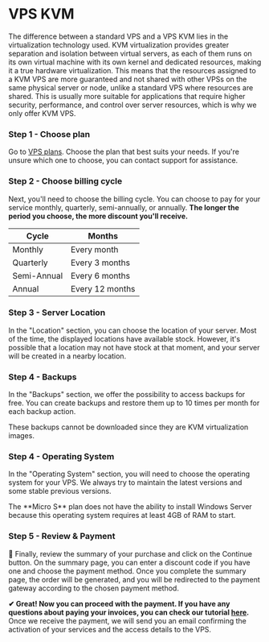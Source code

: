 # VPS KVM


<Callout>
    The difference between a standard VPS and a VPS KVM lies in the virtualization technology used. KVM virtualization provides greater separation and isolation between virtual servers, as each of them runs on its own virtual machine with its own kernel and dedicated resources, making it a true hardware virtualization. This means that the resources assigned to a KVM VPS are more guaranteed and not shared with other VPSs on the same physical server or node, unlike a standard VPS where resources are shared. This is usually more suitable for applications that require higher security, performance, and control over server resources, which is why we only offer KVM VPS.
</Callout> 

<Steps>

### Step 1 - Choose plan
Go to [VPS plans](https://billing.vexyhost.com/store/vps-kvm). Choose the plan that best suits your needs. If you're unsure which one to choose, you can contact support for assistance.

### Step 2 - Choose billing cycle
Next, you'll need to choose the billing cycle. You can choose to pay for your service monthly, quarterly, semi-annually, or annually. **The longer the period you choose, the more discount you'll receive.**

| Cycle | Months |
| ------ | ------ |
| Monthly | Every month |
| Quarterly | Every 3 months |
| Semi-Annual | Every 6 months |
| Annual | Every 12 months |

### Step 3 - Server Location
In the "Location" section, you can choose the location of your server. Most of the time, the displayed locations have available stock. However, it's possible that a location may not have stock at that moment, and your server will be created in a nearby location.

### Step 4 - Backups
In the "Backups" section, we offer the possibility to access backups for free. You can create backups and restore them up to 10 times per month for each backup action.

<Callout type="info">
These backups cannot be downloaded since they are KVM virtualization images.
</Callout> 

### Step 4 - Operating System
In the "Operating System" section, you will need to choose the operating system for your VPS. We always try to maintain the latest versions and some stable previous versions.


<Callout type="warning">
The **Micro S** plan does not have the ability to install Windows Server because this operating system requires at least 4GB of RAM to start.
</Callout> 

### Step 5 - Review & Payment
👀 Finally, review the summary of your purchase and click on the Continue button. On the summary page, you can enter a discount code if you have one and choose the payment method. Once you complete the summary page, the order will be generated, and you will be redirected to the payment gateway according to the chosen payment method.

</Steps>

**✔ Great! Now you can proceed with the payment. If you have any questions about paying your invoices, you can check our tutorial [here](/payments-country).** Once we receive the payment, we will send you an email confirming the activation of your services and the access details to the VPS.
